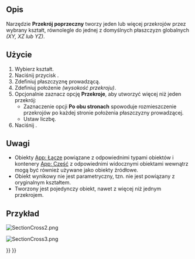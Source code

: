 <languages/>

{{Docnav/pl
|[[Part_Section/pl|Przecięcie]]
|[[Part_Offset/pl|Odsunięcie 3D]]
|[[Part_Workbench/pl|środowisko pracy Część]]
|IconL=Part_Section.svg
|IconR=Part_Offset.svg
|IconC=Workbench_Part.svg
}}

{{GuiCommand/pl
|Name=Part CrossSections
|Name/pl=Część: Przekrój poprzeczny
|MenuLocation=Część → Przekrój poprzeczny ...
|Workbenches=[[Part_Workbench/pl|Część]]
|SeeAlso=[[Part_Section/pl|Przekrój]]
}}

<span id="Description"></span>
==Opis==

Narzędzie '''Przekrój poprzeczny''' tworzy jeden lub więcej przekrojów przez wybrany kształt, równolegle do jednej z domyślnych płaszczyzn globalnych ''(XY, XZ lub YZ)''.

<span id="Usage"></span>
==Użycie==

<div class="mw-translate-fuzzy">
# Wybierz kształt.
# Naciśnij przycisk {{Button|[[File:Part_CrossSections.svg|24px|link=Part_CrossSections]] '''Przekrój'''}}.
# Zdefiniuj płaszczyznę prowadzącą.
# Zdefiniuj położenie ''(wysokość przekroju)''.
# Opcjonalnie zaznacz opcję '''Przekroje''', aby utworzyć więcej niż jeden przekrój:
#* Zaznaczenie opcji '''Po obu stronach''' spowoduje rozmieszczenie przekrojów po każdej stronie położenia płaszczyzny prowadzącej.
#* Ustaw liczbę.
# Naciśnij {{Button|OK}}.
</div>

<span id="Notes"></span>
==Uwagi==

* Obiekty [[App_Link/pl|App: Łącze]] powiązane z odpowiednimi typami obiektów i kontenery [[App_Part/pl|App: Część]] z odpowiednimi widocznymi obiektami wewnątrz mogą być również używane jako obiekty źródłowe. {{Version/pl|0.20}}
* Obiekt wynikowy nie jest parametryczny, tzn. nie jest powiązany z oryginalnym kształtem.
* Tworzony jest pojedynczy obiekt, nawet z więcej niż jednym przekrojem.

<span id="Example"></span>
==Przykład==

[[Image:SectionCross2.png]]
{{Caption|Inputs}}

[[Image:SectionCross3.png]]
{{Caption|Result}}


{{Docnav/pl
|[[Part_Section/pl|Przecięcie]]
|[[Part_Offset/pl|Odsunięcie 3D]]
|[[Part_Workbench/pl|środowisko pracy Część]]
|IconL=Part_Section.svg
|IconR=Part_Offset.svg
|IconC=Workbench_Part.svg
}}

{{Part_Tools_navi{{#translation:}}}}
{{Userdocnavi{{#translation:}}}}